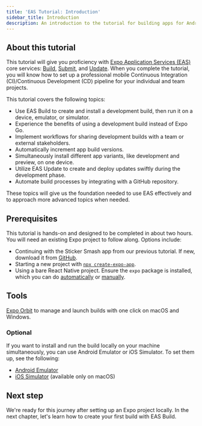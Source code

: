 ```yaml
---
title: 'EAS Tutorial: Introduction'
sidebar_title: Introduction
description: An introduction to the tutorial for building apps for Android and iOS using Expo Application Services (EAS) that covers the Build, Update, and Submit workflows.
---
```



## About this tutorial

This tutorial will give you proficiency with [Expo Application Services (EAS)](https://expo.dev/eas) core services: [Build](/build/introduction/), [Submit](/submit/introduction/), and [Update](/eas-update/introduction/). When you complete the tutorial, you will know how to set up a professional mobile Continuous Integration (CI)/Continuous Development (CD) pipeline for your individual and team projects.

This tutorial covers the following topics:

- Use EAS Build to create and install a development build, then run it on a device, emulator, or simulator.
- Experience the benefits of using a development build instead of Expo Go.
- Implement workflows for sharing development builds with a team or external stakeholders.
- Automatically increment app build versions.
- Simultaneously install different app variants, like development and preview, on one device.
- Utilize EAS Update to create and deploy updates swiftly during the development phase.
- Automate build processes by integrating with a GitHub repository.

These topics will give us the foundation needed to use EAS effectively and to approach more advanced topics when needed.

## Prerequisites

This tutorial is hands-on and designed to be completed in about two hours. You will need an existing Expo project to follow along. Options include:

- Continuing with the Sticker Smash app from our previous tutorial. If new, download it from [GitHub](https://github.com/amandeepmittal/sticker-smash-expo-tutorial-app).
- Starting a new project with [`npx create-expo-app`](/get-started/create-a-project/).
- Using a bare React Native project. Ensure the `expo` package is installed, which you can do [automatically](/bare/installing-expo-modules/) or [manually](/bare/installing-expo-modules/#manual-installation).

## Tools

[Expo Orbit](https://expo.dev/orbit) to manage and launch builds with one click on macOS and Windows.

### Optional

If you want to install and run the build locally on your machine simultaneously, you can use Android Emulator or iOS Simulator. To set them up, see the following:

- [Android Emulator](/workflow/android-studio-emulator/)
- [iOS Simulator](/workflow/ios-simulator/) (available only on macOS)

## Next step

We're ready for this journey after setting up an Expo project locally. In the next chapter, let's learn how to create your first build with EAS Build.

<BoxLink
  title="Start"
  description="Let's start by configuring a development build."
  Icon={BookOpen02Icon}
  href="/tutorial/eas/configure-development-build/"
/>
